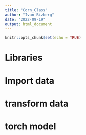 ```yaml
---
title: "Corn_Class"
author: "Ivan Bizberg"
date: "2022-09-19"
output: html_document
---
```


```r
knitr::opts_chunk$set(echo = TRUE)
```

# Libraries
# Import data
# transform data
# torch model